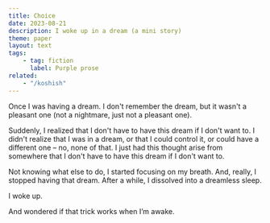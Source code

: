 ```yaml
---
title: Choice
date: 2023-08-21
description: I woke up in a dream (a mini story)
theme: paper
layout: text
tags:
    - tag: fiction
      label: Purple prose
related:
    - "/koshish"
---
```


Once I was having a dream. I don't remember the dream, but it wasn't a pleasant
one (not a nightmare, just not a pleasant one).

Suddenly, I realized that I don't have to have this dream if I don't want to. I
didn't realize that I was in a dream, or that I could control it, or could have
a different one – no, none of that. I just had this thought arise from somewhere
that I don't have to have this dream if I don't want to.

Not knowing what else to do, I started focusing on my breath. And, really, I
stopped having that dream. After a while, I dissolved into a dreamless sleep.

I woke up.

And wondered if that trick works when I’m awake.

